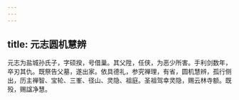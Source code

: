 ```yaml
---
---
---
```

title: 元志圆机慧辨
---



元志为盐城孙氏子，字硕揆，号借巢。其父陞，任侠，为恶少所害。手利剑数年，卒刃其仇。既祭告父墓，遂出家。依具德礼，参究禅理，有省，圆机慧辨，孤行侧出，历主禅智、宝轮、三峯、径山、灵隐、祖庭。圣祖驾幸灵隐，赐云林寺额。既殁，赐諡净慧。